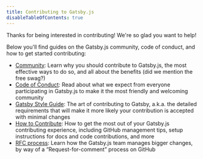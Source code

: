 ```yaml
---
title: Contributing to Gatsby.js
disableTableOfContents: true
---
```


Thanks for being interested in contributing! We're so glad you want to help!

Below you'll find guides on the Gatsby.js community, code of conduct, and how to get started contributing:

- [Community](/contributing/community/): Learn why you should contribute to Gatsby.js, the most effective ways to do so, and all about the benefits (did we mention the free swag?)
- [Code of Conduct](/contributing/code-of-conduct/): Read about what we expect from everyone participating in Gatsby.js to make it the most friendly and welcoming community
- [Gatsby Style Guide](/contributing/gatsby-style-guide/): The art of contributing to Gatsby, a.k.a. the detailed requirements that will make it more likely your contribution is accepted with minimal changes
- [How to Contribute](/contributing/how-to-contribute/): How to get the most out of your Gatsby.js contributing experience, including GitHub management tips, setup instructions for docs and code contributions, and more
- [RFC process](/contributing/rfc-process): Learn how the Gatsby.js team manages bigger changes, by way of a “Request-for-comment” process on GitHub

<EmailCaptureForm signupMessage="Want to keep up with the latest tips &amp; tricks? Subscribe to our newsletter!" />
